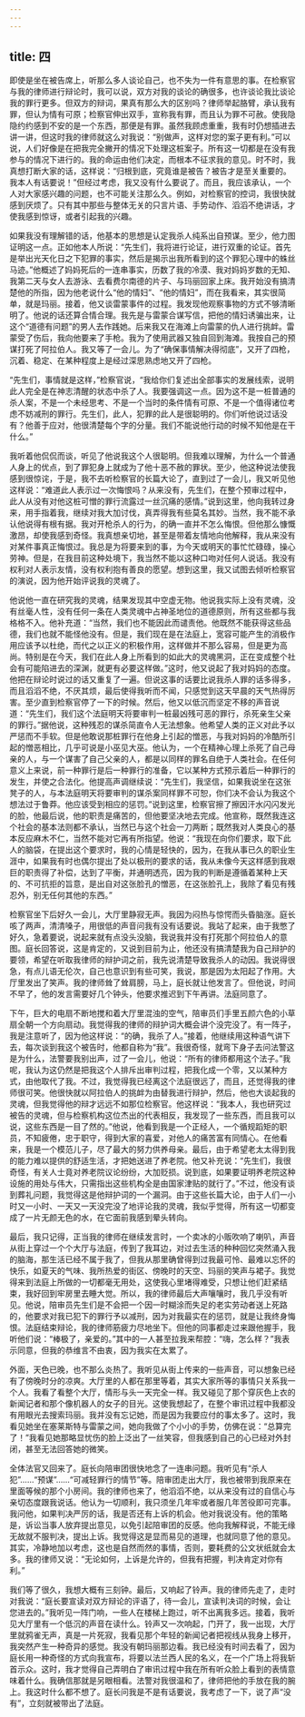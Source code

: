 ```yaml
---
---
---
```

title: 四
---



即使是坐在被告席上，听那么多人谈论自己，也不失为一件有意思的事。在检察官与我的律师进行辩论时，我可以说，双方对我的谈论的确很多，也许谈论我比谈论我的罪行更多。但双方的辩词，果真有那么大的区别吗？律师举起胳臂，承认我有罪，但认为情有可原；检察官伸出双手，宣称我有罪，而且认为罪不可赦。使我隐隐约约感到不安的是一个东西，那便是有罪。虽然我顾虑重重，我有时仍想插进去讲一讲，但这时我的律师就这么对我说：“别做声，这样对您的案子更有利。”可以说，人们好像是在把我完全撇开的情况下处理这桩案子。所有这一切都是在没有我参与的情况下进行的。我的命运由他们决定，而根本不征求我的意见。时不时，我真想打断大家的话，这样说：“归根到底，究竟谁是被告？被告才是至关重要的。我本人有话要说！”但经过考虑，我又没有什么要说了。而且，我应该承认，一个人对大家感兴趣的问题，也不可能关注那么久。例如，对检察官的控词，我很快就感到厌烦了。只有其中那些与整体无关的只言片语、手势动作、滔滔不绝讲话，才使我感到惊讶，或者引起我的兴趣。

如果我没有理解错的话，他基本的思想是认定我杀人纯系出自预谋。至少，他力图证明这一点。正如他本人所说：“先生们，我将进行论证，进行双重的论证。首先是举出光天化日之下犯罪的事实，然后是揭示出我所看到的这个罪犯心理中的蛛丝马迹。”他概述了妈妈死后的一连串事实，历数了我的冷漠、我对妈妈岁数的无知、我第二天与女人去游泳、去看费尔南德的片子、与玛丽回家上床。我开始没有搞清楚他的所指，因为他老说什么“他的情妇”、“他的情妇”，而在我看来，其实很简单，就是玛丽。接着，他又谈雷蒙事件的过程。我发现他观察事物的方式不够清晰明了。他说的话还算合情合理。我先是与雷蒙合谋写信，把他的情妇诱骗出来，让这个“道德有问题”的男人去作践她。后来我又在海滩上向雷蒙的仇人进行挑衅。雷蒙受了伤后，我向他要来了手枪。我为了使用武器又独自回到海滩。我按自己的预谋打死了阿拉伯人。我又等了一会儿。为了“确保事情解决得彻底”，又开了四枪，沉着、稳定、在某种程度上是经过深思熟虑地又开了四枪。

“先生们，事情就是这样，”检察官说，“我给你们复述出全部事实的发展线索，说明此人完全是在神志清醒的状态中杀了人。我要强调这一点。因为这不是一桩普通的杀人案，不是一个未经思考、不是一个当时的条件情有可原、不是一个值得诸位考虑不妨减刑的罪行。先生们，此人，犯罪的此人是很聪明的。你们听他说过话没有？他善于应对，他很清楚每个字的分量。我们不能说他行动的时候不知他是在干什么。”

我听着他侃侃而谈，听见了他说我这个人很聪明。但我难以理解，为什么一个普通人身上的优点，到了罪犯身上就成为了他十恶不赦的罪状。至少，他这种说法使我感到很惊诧，于是，我不去听检察官的长篇大论了，直到过了一会儿，我又听见他这样说：“难道此人表示过一次悔恨吗？从来没有，先生们，在整个预审过程中，此人从没有对他这桩可憎的罪行流露过一丝沉痛的感情。”说到这里，他向我转过身来，用手指着我，继续对我大加讨伐，真弄得我有些莫名其妙。当然，我不能不承认他说得有根有据。我对开枪杀人的行为，的确一直并不怎么悔恨。但他那么慷慨激昂，却使我感到奇怪。我真想亲切地，甚至是带着友情地向他解释，我从来没有对某件事真正悔恨过。我总是为将要来到的事，为今天或明天的事忙忙碌碌，操心劳神。但是，在我目前这种处境下，我当然不能以这种口吻对任何人说话。我没有权利对人表示友情，没有权利抱有善良的愿望。想到这里，我又试图去倾听检察官的演说，因为他开始评说我的灵魂了。

他说他一直在研究我的灵魂，结果发现其中空虚无物。他说我实际上没有灵魂，没有丝毫人性，没有任何一条在人类灵魂中占神圣地位的道德原则，所有这些都与我格格不入。他补充道：“当然，我们也不能因此而谴责他。他既然不能获得这些品德，我们也就不能怪他没有。但是，我们现在是在法庭上，宽容可能产生的消极作用应该予以杜绝，而代之以正义的积极作用，这样做并不那么容易，但是更为高尚。特别是在今天，我们在此人身上所看到的如此大的灵魂黑洞，正在变成整个社会有可能陷进去的深渊，就更有必要这样做。”这时，他又说起了我对妈妈的态度。他把在辩论时说过的话又重复了一遍。但说这事的话要比说我杀人罪的话多得多，而且滔滔不绝，不厌其烦，最后使得我听而不闻，只感觉到这天早晨的天气热得厉害。至少直到检察官停了一下的时候。然后，他又以低沉而坚定不移的声音说道：“先生们，我们这个法庭明天将要审判一桩最凶残可恶的罪行，杀死亲生父亲的罪行。”据他说，这种残忍的谋杀简直令人无法想象。他希望人类的正义对此予以严惩而不手软。但是他敢说那桩罪行在他身上引起的憎恶，与我对妈妈的冷酷所引起的憎恶相比，几乎可说是小巫见大巫。他认为，一个在精神心理上杀死了自己母亲的人，与一个谋害了自己父亲的人，都是以同样的罪名自绝于人类社会。在任何意义上来说，前一种罪行是后一种罪行的准备，它以某种方式预示着后一种罪行的发生，并使之合法化。他提高声调继续说：“先生们，我坚信，如果我说坐在这张凳子的人，与本法庭明天将要审判的谋杀案同样罪不可恕，你们决不会认为我这个想法过于鲁莽。他应该受到相应的惩罚。”说到这里，检察官擦了擦因汗水闪闪发光的脸，他最后说，他的职责是痛苦的，但他要坚决地去完成。他宣称，既然我连这个社会的基本法则都不承认，当然已与这个社会一刀两断；既然我对人类良心的基本反应麻木不仁，当然不能对它再有所指望。他说：“我现在向你们要求，取下此人的脑袋，在提出这个要求时，我的心情是轻快的，因为，在我从事已久的职业生涯中，如果我有时也偶尔提出了处以极刑的要求的话，我从未像今天这样感到我艰巨的职责得了补偿，达到了平衡，并通明透亮，因为我的判断是遵循着某种上天的、不可抗拒的旨意，是出自对这张脸孔的憎恶，在这张脸孔上，我除了看见有残忍外，别无任何其他的东西。”

检察官坐下后好久一会儿，大厅里静寂无声。我因为闷热与惊愕而头昏脑涨。庭长咳了两声，清清嗓子，用很低的声音问我有没有话要说。我站了起来，由于我憋了好久，急着要说，说起来就有点没头没脑，我说我并没有打死那个阿拉伯人的意图。庭长回答说，这是肯定的，又说到目前为止，他还没有搞清楚我为自己辩护的要领，希望在听取我律师的辩护词之前，我先说清楚导致我杀人的动因。我说得很急，有点儿语无伦次，自己也意识到有些可笑，我说，那是因为太阳起了作用。大厅里发出了笑声。我的律师耸了耸肩膀，马上，庭长就让他发言了。但他说，时间不早了，他的发言需要好几个钟头，他要求推迟到下午再讲。法庭同意了。

下午，巨大的电扇不断地搅和着大厅里混浊的空气，陪审员们手里五颜六色的小草扇全朝一个方向扇动。我觉得我的律师的辩护词大概会讲个没完没了。有一阵子，我是注意听了，因为他这样说：“的确，我杀了人。”接着，他继续用这种语气讲下去，每次谈到我这个被告时，他都自称为“我”。我很奇怪，就弯下身子去问法警这是为什么，法警要我别出声，过了一会儿，他说：“所有的律师都用这个法子。”我呢，我认为这仍然是把我这个人排斥出审判过程，把我化成一个零，又以某种方式，由他取代了我。不过，我觉得我已经离这个法庭很远了，而且，还觉得我的律师很可笑。他很快就以阿拉伯人的挑衅为由替我进行辩护，然后，他也大谈起我的灵魂，但我觉得他的辩才远远不如那位检察官。他这样说：“我本人，我也研究过被告的灵魂，但与检察机构这位杰出的代表相反，我发现了一些东西，而且我可以说，这些东西是一目了然的。”他说，他看到我是一个正经人，一个循规蹈矩的职员，不知疲倦，忠于职守，得到大家的喜爱，对他人的痛苦富有同情心。在他看来，我是一个模范儿子，尽了最大的努力供养母亲。最后，由于希望老太太得到我的能力难以提供的舒适生活，才把她送进了养老院。他又补充说：“先生们，我很奇怪，有关人士竟对养老院议论纷纷，大加贬损。说到底，如果要证明养老院这种设施的用处与伟大，只需指出这些机构全是由国家津贴的就行了。”不过，他没有谈到葬礼问题，我觉得这是他辩护词的一个漏洞。由于这些长篇大论，由于人们一小时又一小时、一天又一天没完没了地评论我的灵魂，我似乎觉得，所有这一切都变成了一片无颜无色的水，在它面前我感到晕头转向。

最后，我只记得，正当我的律师在继续发言时，一个卖冰的小贩吹响了喇叭，声音从街上穿过一个个大厅与法庭，传到了我耳边，对过去生活的种种回忆突然涌入我的脑海，那生活已经不属于我了，但我从那里确曾得到过我最可怜、最难以忘怀的快乐，如夏天的气味、我所热爱的街区、傍晚时的天空、玛丽的笑声与裙子。我觉得来到法庭上所做的一切都毫无用处，这使我心里堵得难受，只想让他们赶紧结束，我好回到牢房里去睡大觉。所以，我的律师最后大声嚷嚷时，我几乎没有听见。他说，陪审员先生们是不会把一个因一时糊涂而失足的老实劳动者送上死路的，他要求对我已犯下的罪行予以减刑，因为对我最实在的惩罚，就是让我终身悔恨。法庭结束辩论，我的律师筋疲力尽地坐下。但他的同事都走过来跟他握手，我听他们说：“棒极了，亲爱的。”其中的一人甚至拉我来帮腔：“嗨，怎么样？”我表示同意，但我的恭维言不由衷，因为我实在太累了。

外面，天色已晚，也不那么炎热了。我听见从街上传来的一些声音，可以想象已经有了傍晚时分的凉爽。大厅里的人都在那里等着，其实大家所等的事情只关系我一个人。我看了看整个大厅，情形与头一天完全一样。我又碰见了那个穿灰色上衣的新闻记者和那个像机器人的女子的目光。这使我想起了，在整个审讯过程中我都没有用眼光去搜索玛丽。我并没有忘记她，而是因为我要应付的事太多了。这时，我看见她坐在塞莱斯特与雷蒙之间，她向我做了个小小的手势，仿佛在说：“总算完了！”我看见她那略显忧伤的脸上泛出了一丝笑容，但我感到自己的心已经对外封闭，甚至无法回答她的微笑。

全体法官又回来了。庭长向陪审团很快地念了一连串问题。我听见有“杀人犯”……“预谋”……“可减轻罪行的情节”等。陪审团走出大厅，我也被带到我原来在里面等候的那个小房间。我的律师也来了，他滔滔不绝，以从来没有过的自信心与亲切态度跟我说话。他认为一切顺利，我只须坐几年牢或者服几年苦役即可完事。我问他，如果判决严厉的话，我是否还有上诉的机会。他对我说没有。他的策略是，诉讼当事人放弃提出意见，以免引起陪审团的反感。他向我解释说，不能无缘无故就不服判决，提出上诉。我觉得这是显而易见的道理，也就同意了他的意见。其实，冷静地加以考虑，这也是自然而然的事情，否则，要耗费的公文状纸就会太多。我的律师又说：“无论如何，上诉是允许的，但我有把握，判决肯定对你有利。”

我们等了很久，我想大概有三刻钟。最后，又响起了铃声。我的律师先走了，走时对我说：“庭长要宣读对双方辩论的评语了，待一会儿，宣读判决词的时候，会让您进去的。”我听见一阵门响，一些人在楼梯上跑过，听不出离我多远。接着，我听见大厅里有一个低沉的声音在读什么。铃声又一次响起，门开了，我一出现，大厅里就鸦雀无声，真是一片死寂，我看见那个年轻的新闻记者把视线从我身上移开，我突然产生一种奇异的感觉。我没有朝玛丽那边看。我已经没有时间去看了，因为庭长用一种奇怪的方式向我宣布，将要以法兰西人民的名义，在一个广场上将我斩首示众。这时，我才觉得自己弄明白了审讯过程中我在所有听众脸上看到的表情意味着什么。我确信那就是另眼相看。法警对我很温和了，律师把他的手放在我的腕上。我这时什么都不想了。庭长问我是不是有话要说，我考虑了一下，说了声“没有”，立刻就被带出了法庭。